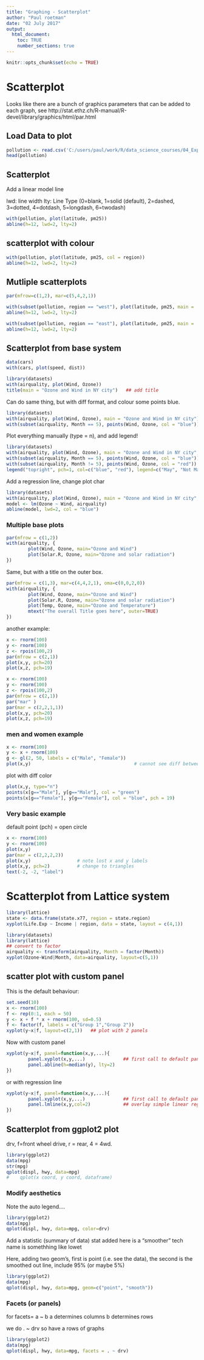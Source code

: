 ```yaml
---
title: "Graphing - Scatterplot"
author: "Paul roetman"
date: "02 July 2017"
output: 
  html_document:
    toc: TRUE
    number_sections: true
---
```



```r
knitr::opts_chunk$set(echo = TRUE)
```

# Scatterplot

Looks like there are a bunch of graphics parameters that can be added to each graph, see http://stat.ethz.ch/R-manual/R-devel/library/graphics/html/par.html

## Load Data to plot
```r

pollution <- read.csv('C:/users/paul/work/R/data_science_courses/04_ExploratoryAnalysis/exploratoryGraphs/data/avgpm25.csv', colClasses = c('numeric','character','factor','numeric','numeric'))
head(pollution)

```

## Scatterplot

Add a linear model line

lwd: line width
lty: Line Type  (0=blank, 1=solid (default), 2=dashed, 3=dotted, 4=dotdash, 5=longdash, 6=twodash) 

```r
with(pollution, plot(latitude, pm25))
abline(h=12, lwd=2, lty=2)
```

## scatterplot with colour

```r
with(pollution, plot(latitude, pm25, col = region))
abline(h=12, lwd=2, lty=2)
```

## Mutliple scatterplots


```r
par(mfrow=c(1,2), mar=c(5,4,2,1))

with(subset(pollution, region == "west"), plot(latitude, pm25, main = 'West'))
abline(h=12, lwd=2, lty=2)

with(subset(pollution, region == "east"), plot(latitude, pm25, main = 'East'))
abline(h=12, lwd=2, lty=2)
```


## Scatterplot from base system

```r
data(cars)
with(cars, plot(speed, dist))

library(datasets)
with(airquality, plot(Wind, Ozone))
title(main = "Ozone and Wind in NY city")   ## add title
```

Can do same thing, but with diff format, and colour some points blue.


```r
library(datasets)
with(airquality, plot(Wind, Ozone), main = "Ozone and Wind in NY city")
with(subset(airquality, Month == 5), points(Wind, Ozone, col = "blue"))

```

Plot everything manually (type = n), and add legend!

```r
library(datasets)
with(airquality, plot(Wind, Ozone), main = "Ozone and Wind in NY city", type = "n")
with(subset(airquality, Month == 5), points(Wind, Ozone, col = "blue"))
with(subset(airquality, Month != 5), points(Wind, Ozone, col = "red"))
legend("topright", pch=1, col=c("blue", "red"), legend=c("May", "Not May"))

```

Add a regression line, change plot char

```r
library(datasets)
with(airquality, plot(Wind, Ozone), main = "Ozone and Wind in NY city",  pch=25)
model <- lm(Ozone ~ Wind, airquality)
abline(model, lwd=2, col = "blue")
```

### Multiple base plots
```r
par(mfrow = c(1,2))
with(airquality, {
        plot(Wind, Ozone, main="Ozone and Wind")
        plot(Solar.R, Ozone, main="Ozone and solar radiation")
})
```

Same, but with a title on the outer box.

```r
par(mfrow = c(1,3), mar=c(4,4,2,1), oma=c(0,0,2,0))
with(airquality, {
        plot(Wind, Ozone, main="Ozone and Wind")
        plot(Solar.R, Ozone, main="Ozone and solar radiation")
        plot(Temp, Ozone, main="Ozone and Temperature")
        mtext("The overall Title goes here", outer=TRUE)
})
```

another example:

```r
x <- rnorm(100)
y <- rnorm(100)
z <- rpois(100,2)
par(mfrow = c(2,1))
plot(x,y, pch=20)
plot(x,z, pch=19)
```

```r
x <- rnorm(100)
y <- rnorm(100)
z <- rpois(100,2)
par(mfrow = c(2,1))
par("mar" )
par(mar = c(2,2,1,1))
plot(x,y, pch=20)
plot(x,z, pch=19)
```

### men and women example

```r
x <- rnorm(100)
y <- x + rnorm(100)
g <- gl(2, 50, labels = c("Male", "Female"))
plot(x,y)                                      # cannot see diff between m and f
```

plot with diff color
```r
plot(x,y, type="n")
points(x[g=="Male"], y[g=="Male"], col = "green")
points(x[g=="Female"], y[g=="Female"], col = "blue", pch = 19)
```
### Very basic example
default point (pch) = open circle

```r
x <- rnorm(100)
y <- rnorm(100)
plot(x,y)
par(mar = c(2,2,2,2))
plot(x,y)                 # note lost x and y labels
plot(x,y, pch=2)          # change to triangles
text(-2, -2, "label")

```

# Scatterplot from Lattice system

```r
library(lattice)
state <- data.frame(state.x77, region = state.region)
xyplot(Life.Exp ~ Income | region, data = state, layout = c(4,1))
```

```r
library(datasets)
library(lattice)
## convert to factor
airquality <- transform(airquality, Month = factor(Month))
xyplot(Ozone~Wind|Month, data=airquality, layout=c(5,1))
```

## scatter plot with custom panel

This is the default behaviour:
```r
set.seed(10)
x <- rnorm(100)
f <- rep(0:1, each = 50)
y <- x + f * x + rnorm(100, sd=0.5)
f <- factor(f, labels = c("Group 1","Group 2"))
xyplot(y~x|f, layout=c(2,1))   ## plot with 2 panels
```

Now with custom panel
```r
xyplot(y~x|f, panel=function(x,y,...){
        panel.xyplot(x,y,...)              ## first call to default panel function for xyplot
        panel.abline(h=median(y), lty=2)
})
```
or with regression line
```r
xyplot(y~x|f, panel=function(x,y,...){
        panel.xyplot(x,y,...)              ## first call to default panel function for xyplot
        panel.lmline(x,y,col=2)            ## overlay simple linear regression line
})
```
## Scatterplot from ggplot2 plot
drv, f=front wheel drive, r = rear, 4 = 4wd.

```r
library(ggplot2)
data(mpg)
str(mpg)
qplot(displ, hwy, data=mpg)
#    qplot(x coord, y coord, dataframe)
```

### Modify aesthetics

Note the auto legend....

```r
library(ggplot2)
data(mpg)
qplot(displ, hwy, data=mpg, color=drv)
```

Add a statistic (summary of data)
stat added here is a "smoother" tech name is somethhing like lowet

Here, adding two geom's, first is point (i.e. see the data), the second is the smoothed out line, include 95% (or maybe 5%)
```r
library(ggplot2)
data(mpg)
qplot(displ, hwy, data=mpg, geom=c("point", "smooth"))
```

### Facets (or panels)

for facets= a ~ b
a determines columns
b determines rows

we do . ~ drv    so have a rows of graphs

```r
library(ggplot2)
data(mpg)
qplot(displ, hwy, data=mpg, facets = . ~ drv)
```


